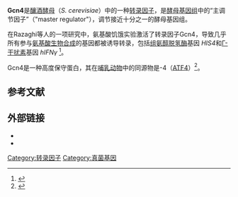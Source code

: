 
'''Gcn4'''是[[釀酒酵母|釀酒酵母]]（''S. cerevisiae''）中的一种[[转录因子|转录因子]]，是[[酵母|酵母]][[基因组|基因组]]中的“主调节因子”（"master regulator"），调节接近十分之一的酵母基因组。

在Razaghi等人的一项研究中，氨基酸饥饿实验激活了转录因子Gcn4，导致几乎所有参与[[氨基酸合成|氨基酸生物合成]]的基因都被诱导转录，包括[[组氨醇脱氢酶|组氨醇脱氢酶]]基因 ''HIS4''和[[Γ-干扰素|Γ-干扰素]]基因 ''hIFNγ'' <ref name="auto">{{cite journal|url=http://www.degruyter.com/view/j/afpuc.2015.62.issue-2/afpuc-2015-0031/afpuc-2015-0031.xml|title=Increased expression and secretion of recombinant hIFNγ through amino acid starvation-induced selective pressure on the adjacent HIS4 gene in Pichia pastoris|first1=Ali|last1=Razaghi|first2=Roger|last2=Huerlimann|first3=Leigh|last3=Owens|first4=Kirsten|last4=Heimann|date=1 December 2015|journal=Acta Facultatis Pharmaceuticae Universitatis Comenianae|volume=62|issue=2|pages=43–50|doi=10.1515/afpuc-2015-0031|access-date=2020-12-02|archive-date=2017-07-08|archive-url=https://web.archive.org/web/20170708164351/https://www.degruyter.com/view/j/afpuc.2015.62.issue-2/afpuc-2015-0031/afpuc-2015-0031.xml|dead-url=no}}</ref>。

Gcn4是一种高度保守蛋白，其在[[哺乳动物|哺乳动物]]中的同源物是{{le|转录激活因子|Activating transcription factor}}-4（[[ATF4|ATF4]]）<ref>{{Cite journal | doi=10.1002/iub.1090| pmid=23129244| title=New functions of protein kinase Gcn2 in yeast and mammals| journal=IUBMB Life| volume=64| issue=12| pages=971–974| year=2012| last1=Murguía| first1=José R.| last2=Serrano| first2=Ramón}}</ref>。


==参考文献==
{{Reflist|2}}

==外部链接==
*{{Cite journal |doi = 10.1038/s41467-017-00539-y|pmid = 28878244|pmc = 5587724|title = The Gcn4 transcription factor reduces protein synthesis capacity and extends yeast lifespan|journal = Nature Communications|volume = 8|issue = 1|pages = 457|year = 2017|last1 = Mittal|first1 = Nitish|last2 = Guimaraes|first2 = Joao C.|last3 = Gross|first3 = Thomas|last4 = Schmidt|first4 = Alexander|last5 = Vina-Vilaseca|first5 = Arnau|last6 = Nedialkova|first6 = Danny D.|last7 = Aeschimann|first7 = Florian|last8 = Leidel|first8 = Sebastian A.|last9 = Spang|first9 = Anne|last10 = Zavolan|first10 = Mihaela|bibcode = 2017NatCo...8..457M}}
*{{Cite journal |doi = 10.1080/19491034.2016.1212797|pmid = 27442220|title = Transcription factors dynamically control the spatial organization of the yeast genome|journal = Nucleus|volume = 7|issue = 4|pages = 369–374|year = 2016|last1 = Randise-Hinchliff|first1 = Carlo|last2 = Brickner|first2 = Jason H.|pmc = 5039007}}

{{Transcription factors|g1}}

[[Category:转录因子|Category:转录因子]]
[[Category:真菌基因|Category:真菌基因]]

{{protein-stub}}